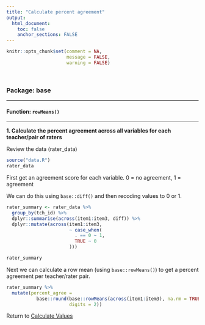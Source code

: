 ```yaml
---
title: "Calculate percent agreement"
output: 
  html_document:
    toc: false
    anchor_sections: FALSE
---
```


```r
knitr::opts_chunk$set(comment = NA,
                      message = FALSE,
                      warning = FALSE)
```

<br>

### Package: base

---

#### Function: `rowMeans()`

---

**1\. Calculate the percent agreement across all variables for each teacher/pair of raters**

Review the data (rater_data)

```r

source("data.R")
rater_data

```

First get an agreement score for each variable.
0 = no agreement, 1 = agreement

We can do this using `base::diff()` and then recoding values to 0 or 1.

```r

rater_summary <- rater_data %>% 
  group_by(tch_id) %>%
  dplyr::summarise(across(item1:item3, diff)) %>%
  dplyr::mutate(across(item1:item3,
                       ~ case_when(
                         . == 0 ~ 1,
                         TRUE ~ 0
                       )))

rater_summary

```

Next we can calculate a row mean (using `base::rowMeans()`) to get a percent agreement per teacher/rater pair.

```r

rater_summary %>%
  mutate(percent_agree =
           base::round(base::rowMeans(across(item1:item3), na.rm = TRUE),
                       digits = 2))

```


Return to [Calculate Values](https://github.com/Cghlewis/data-wrangling-functions/wiki/Calculate-Values)
